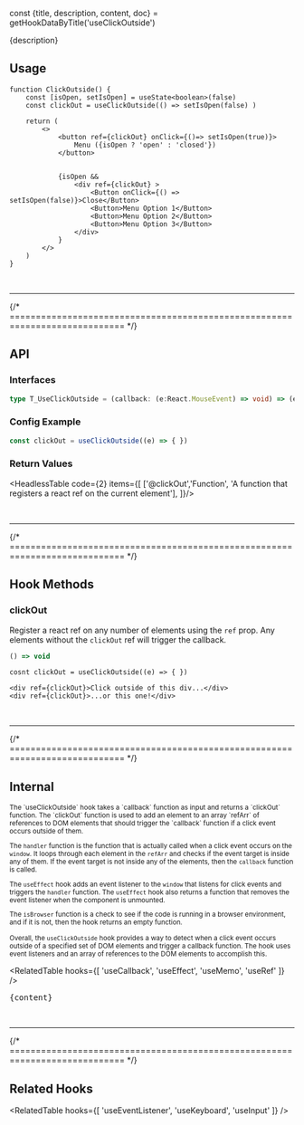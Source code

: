 const {title, description, content, doc} = getHookDataByTitle('useClickOutside')

<head>
  <title>{title}</title>
  <meta name="description" content={description} />
</head>

<MainText>
{description}
</MainText>





## Usage



<Tabs>

<TabItem value='sim' label="Simple">

```tsx live 
function ClickOutside() {
    const [isOpen, setIsOpen] = useState<boolean>(false)
    const clickOut = useClickOutside(() => setIsOpen(false) )

    return (
        <>
            <button ref={clickOut} onClick={()=> setIsOpen(true)}>
                Menu ({isOpen ? 'open' : 'closed'})
            </button>


            {isOpen &&
                <div ref={clickOut} >
                    <Button onClick={() => setIsOpen(false)}>Close</Button>
                    <Button>Menu Option 1</Button>
                    <Button>Menu Option 2</Button>
                    <Button>Menu Option 3</Button>
                </div>
            }
        </>
    )
}
``` 

</TabItem>


</Tabs>












<br />
<hr />
{/* ============================================================================ */}

## API 


### Interfaces



```ts
type T_UseClickOutside = (callback: (e:React.MouseEvent) => void) => (el:any) => void;
```


### Config Example

```ts
const clickOut = useClickOutside((e) => { })
```




### Return Values

<HeadlessTable code={2} items={[
    ['@clickOut','Function', 'A function that registers a react ref on the current element'],
]}/>








<br />
<hr />
{/* ============================================================================ */}



## Hook Methods

<Card>

### clickOut
Register a react ref on any number of elements using the `ref` prop. Any elements without the `clickOut`
ref will trigger the callback.

```ts
() => void 
```
```tsx
cosnt clickOut = useClickOutside((e) => { })

<div ref={clickOut}>Click outside of this div...</div>
<div ref={clickOut}>...or this one!</div>
```

</Card>




<br />
<hr />
{/* ============================================================================ */}



## Internal


<small>
The `useClickOutside` hook takes a `callback` function as input and returns a `clickOut` function. 
The `clickOut` function is used to add an element to an array `refArr` of references to DOM elements 
that should trigger the `callback` function if a click event occurs outside of them.

The `handler` function is the function that is actually called when a click event occurs on the 
`window`. It loops through each element in the `refArr` and checks if the event target is inside 
any of them. If the event target is not inside any of the elements, then the `callback` function 
is called.

The `useEffect` hook adds an event listener to the `window` that listens for click events and 
triggers the `handler` function. The `useEffect` hook also returns a function that removes the 
event listener when the component is unmounted.

The `isBrowser` function is a check to see if the code is running in a browser environment, and 
if it is not, then the hook returns an empty function.

Overall, the `useClickOutside` hook provides a way to detect when a click event occurs outside of 
a specified set of DOM elements and trigger a callback function. The hook uses event listeners and 
an array of references to the DOM elements to accomplish this.
</small>


<RelatedTable hooks={[
  'useCallback', 'useEffect', 'useMemo', 'useRef' 
]} />

<pre>{content}</pre>



<br />
<hr />
{/* ============================================================================ */}



## Related Hooks


<RelatedTable hooks={[
  'useEventListener', 'useKeyboard', 'useInput'
]} />



<!-- 
ignore:
    ## Hook Methods
-->